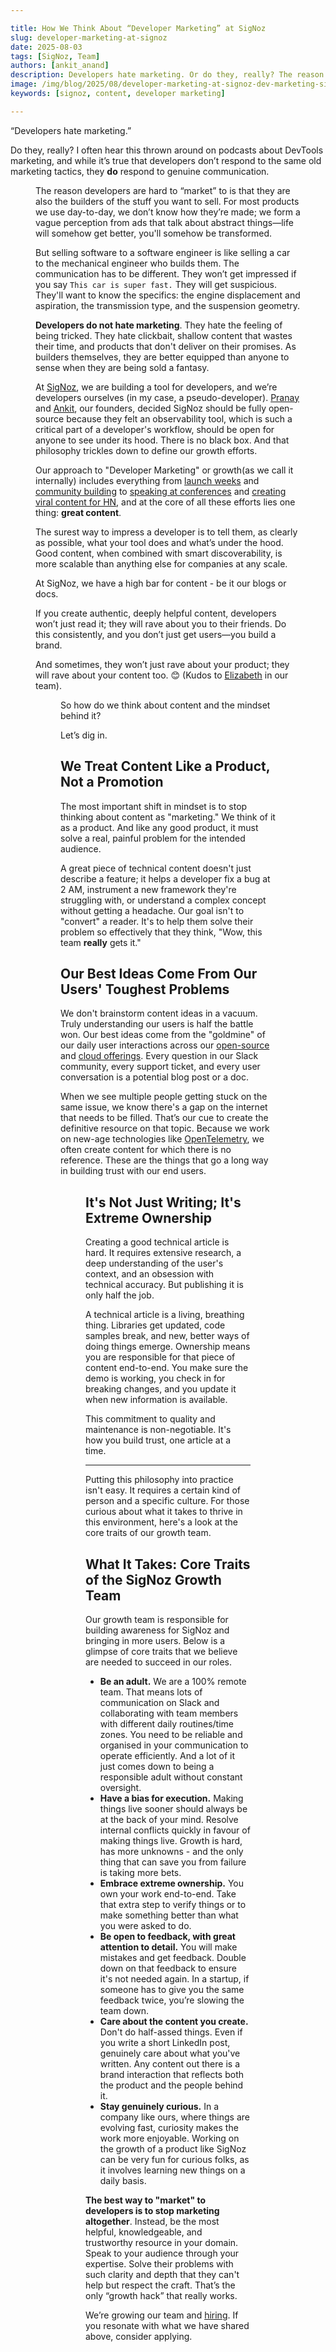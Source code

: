 ```yaml
---

title: How We Think About “Developer Marketing” at SigNoz
slug: developer-marketing-at-signoz
date: 2025-08-03
tags: [SigNoz, Team]
authors: [ankit_anand]
description: Developers hate marketing. Or do they, really? The reason developers are hard to “market” to is that they are also the builders of the stuff you want to sell.
image: /img/blog/2025/08/developer-marketing-at-signoz-dev-marketing-signoz.webp
keywords: [signoz, content, developer marketing]

---
```


“Developers hate marketing.”

Do they, really? I often hear this thrown around on podcasts about DevTools marketing, and while it’s true that developers don’t respond to the same old marketing tactics, they **do** respond to genuine communication.

<Figure src="/img/blog/2025/08/developer-marketing-at-signoz-dev-marketing-signoz.webp" alt="" caption="" />

The reason developers are hard to “market” to is that they are also the builders of the stuff you want to sell. For most products we use day-to-day, we don’t know how they’re made; we form a vague perception from ads that talk about abstract things—life will somehow get better, you'll somehow be transformed.

But selling software to a software engineer is like selling a car to the mechanical engineer who builds them. The communication has to be different. They won’t get impressed if you say `This car is super fast.` They will get suspicious. They'll want to know the specifics: the engine displacement and aspiration, the transmission type, and the suspension geometry.

**Developers do not hate marketing**. They hate the feeling of being tricked. They hate clickbait, shallow content that wastes their time, and products that don't deliver on their promises. As builders themselves, they are better equipped than anyone to sense when they are being sold a fantasy.

At [SigNoz](https://signoz.io/), we are building a tool for developers, and we’re developers ourselves (in my case, a pseudo-developer). <a href="https://www.linkedin.com/in/pranay01/" rel="noopener noreferrer nofollow" target="_blank">Pranay</a> and <a href="https://www.linkedin.com/in/ankitnayan/" rel="noopener noreferrer nofollow" target="_blank">Ankit</a>, our founders, decided SigNoz should be fully open-source because they felt an observability tool, which is such a critical part of a developer's workflow, should be open for anyone to see under its hood. There is no black box. And that philosophy trickles down to define our growth efforts.

Our approach to "Developer Marketing" or growth(as we call it internally) includes everything from [launch weeks](https://signoz.io/launch-week/) and [community building](https://signoz.io/slack/) to <a href="https://www.linkedin.com/feed/update/urn:li:activity:7356703778714144770/" rel="noopener noreferrer nofollow" target="_blank">speaking at conferences</a> and <a href="https://news.ycombinator.com/item?id=44247020" rel="noopener noreferrer nofollow" target="_blank">creating viral content for HN</a>, and at the core of all these efforts lies one thing: **great content**.

The surest way to impress a developer is to tell them, as clearly as possible, what your tool does and what’s under the hood. Good content, when combined with smart discoverability, is more scalable than anything else for companies at any scale. 

At SigNoz, we have a high bar for content - be it our blogs or docs.

If you create authentic, deeply helpful content, developers won’t just read it; they will rave about you to their friends. Do this consistently, and you don’t just get users—you build a brand.

And sometimes, they won’t just rave about your product; they will rave about your content too. 😊 (Kudos to <a href="https://www.linkedin.com/in/elizabeth-mathew-4063b5195/" rel="noopener noreferrer nofollow" target="_blank">Elizabeth</a> in our team).

<Figure src="/img/blog/2025/08/developer-marketing-at-signoz-reddit-feedback.webp" alt="" caption="" />

So how do we think about content and the mindset behind it?

Let’s dig in.

## We Treat Content Like a Product, Not a Promotion

The most important shift in mindset is to stop thinking about content as "marketing." We think of it as a product. And like any good product, it must solve a real, painful problem for the intended audience.

A great piece of technical content doesn't just describe a feature; it helps a developer fix a bug at 2 AM, instrument a new framework they're struggling with, or understand a complex concept without getting a headache. Our goal isn't to "convert" a reader. It's to help them solve their problem so effectively that they think, "Wow, this team **really** gets it."

## Our Best Ideas Come From Our Users' Toughest Problems

We don't brainstorm content ideas in a vacuum. Truly understanding our users is half the battle won. Our best ideas come from the "goldmine" of our daily user interactions across our [open-source](https://signoz.io/docs/install/self-host/) and [cloud offerings](https://signoz.io/docs/cloud/). Every question in our Slack community, every support ticket, and every user conversation is a potential blog post or a doc.

When we see multiple people getting stuck on the same issue, we know there's a gap on the internet that needs to be filled. That’s our cue to create the definitive resource on that topic. Because we work on new-age technologies like [OpenTelemetry](https://signoz.io/blog/what-is-opentelemetry/), we often create content for which there is no reference. These are the things that go a long way in building trust with our end users.

<Figure src="/img/blog/2025/08/developer-marketing-at-signoz-1750858217992.webp" alt="Good user feedback on a platform like Reddit is one of the high highs our growth team gets to ride on at times" caption="Good user feedback on a platform like Reddit is one of the high highs our growth team gets to ride on at times" />

## It's Not Just Writing; It's Extreme Ownership

Creating a good technical article is hard. It requires extensive research, a deep understanding of the user's context, and an obsession with technical accuracy. But publishing it is only half the job.

A technical article is a living, breathing thing. Libraries get updated, code samples break, and new, better ways of doing things emerge. Ownership means you are responsible for that piece of content end-to-end. You make sure the demo is working, you check in for breaking changes, and you update it when new information is available.

This commitment to quality and maintenance is non-negotiable. It's how you build trust, one article at a time.

---

Putting this philosophy into practice isn't easy. It requires a certain kind of person and a specific culture. For those curious about what it takes to thrive in this environment, here's a look at the core traits of our growth team.

## What It Takes: Core Traits of the SigNoz Growth Team

Our growth team is responsible for building awareness for SigNoz and bringing in more users. Below is a glimpse of core traits that we believe are needed to succeed in our roles. 

- **Be an adult.** We are a 100% remote team. That means lots of communication on Slack and collaborating with team members with different daily routines/time zones. You need to be reliable and organised in your communication to operate efficiently. And a lot of it just comes down to being a responsible adult without constant oversight.
- **Have a bias for execution.** Making things live sooner should always be at the back of your mind. Resolve internal conflicts quickly in favour of making things live. Growth is hard, has more unknowns - and the only thing that can save you from failure is taking more bets.
- **Embrace extreme ownership.** You own your work end-to-end. Take that extra step to verify things or to make something better than what you were asked to do.
- **Be open to feedback, with great attention to detail.** You will make mistakes and get feedback. Double down on that feedback to ensure it's not needed again. In a startup, if someone has to give you the same feedback twice, you’re slowing the team down.
- **Care about the content you create.** Don't do half-assed things. Even if you write a short LinkedIn post, genuinely care about what you've written. Any content out there is a brand interaction that reflects both the product and the people behind it.
- **Stay genuinely curious.** In a company like ours, where things are evolving fast, curiosity makes the work more enjoyable. Working on the growth of a product like SigNoz can be very fun for curious folks, as it involves learning new things on a daily basis.

**The best way to "market" to developers is to stop marketing altogether**. Instead, be the most helpful, knowledgeable, and trustworthy resource in your domain. Speak to your audience through your expertise. Solve their problems with such clarity and depth that they can't help but respect the craft. That’s the only “growth hack” that really works.

We’re growing our team and <a href="https://jobs.ashbyhq.com/SigNoz" rel="noopener noreferrer nofollow" target="_blank">hiring</a>. If you resonate with what we have shared above, consider applying.
